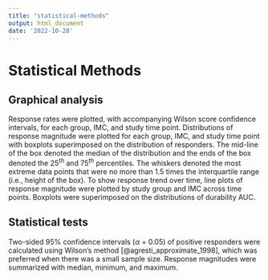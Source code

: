 ```yaml
---
title: "statistical-methods"
output: html_document
date: '2022-10-28'
---
```


<!-- This file was adapted from VISCtemplates {{pkg_ver}}. -->

# Statistical Methods

## Graphical analysis

Response rates were plotted, with accompanying Wilson score confidence intervals, for each group, IMC, and study time point. Distributions of response magnitude were plotted for each group, IMC, and study time point with boxplots superimposed on the distribution of responders. The mid-line of the box denoted the median of the distribution and the ends of the box denoted the $25^{th}$ and $75^{th}$ percentiles. The whiskers denoted the most extreme data points that were no more than 1.5 times the interquartile range (i.e., height of the box). To show response trend over time, line plots of response magnitude were plotted by study group and IMC across time points. Boxplots were superimposed on the distributions of durability AUC. 

## Statistical tests

Two-sided 95% confidence intervals ($\alpha$ = 0.05) of positive responders were calculated using Wilson's method [@agresti_approximate_1998], which was preferred when there was a small sample size. Response magnitudes were summarized with median, minimum, and maximum.  
